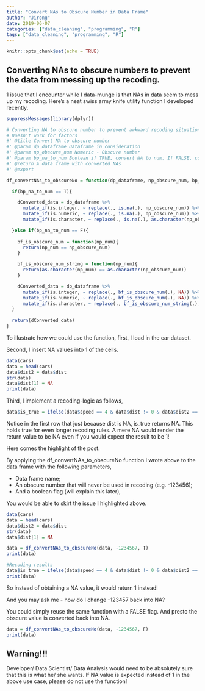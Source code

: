 ```yaml
---
title: "Convert NAs to Obscure Number in Data Frame"
author: "Jirong"
date: 2019-06-07
categories: ["data_cleaning", "programming", "R"]
tags: ["data_cleaning", "programming", "R"]
---
```


```r
knitr::opts_chunk$set(echo = TRUE)
```

## Converting NAs to obscure numbers to prevent the data from messing up the recoding.

1 issue that I encounter while I data-munge is that NAs in data seem to mess up my recoding. Here's a neat swiss army knife utility function I developed recently. 

```r
suppressMessages(library(dplyr))

# Converting NA to obscure number to prevent awkward recoding situations that require & !is.na(<variable>)
# Doesn't work for factors
#' @title Convert NA to obscure number
#' @param dp_dataframe Dataframe in consideration
#' @param np_obscure_num Numeric - Obscure number
#' @param bp_na_to_num Boolean if TRUE, convert NA to num. If FALSE, convert num to NA
#' @return A data frame with converted NAs
#' @export

df_convertNAs_to_obscureNo = function(dp_dataframe, np_obscure_num, bp_na_to_num){

  if(bp_na_to_num == T){

    dConverted_data = dp_dataframe %>%
      mutate_if(is.integer, ~ replace(., is.na(.), np_obscure_num)) %>%
      mutate_if(is.numeric, ~ replace(., is.na(.), np_obscure_num)) %>%
      mutate_if(is.character, ~ replace(., is.na(.), as.character(np_obscure_num)))  

  }else if(bp_na_to_num == F){
    
    bf_is_obscure_num = function(np_num){
      return(np_num == np_obscure_num)
    }

    bf_is_obscure_num_string = function(np_num){
      return(as.character(np_num) == as.character(np_obscure_num))
    }

    dConverted_data = dp_dataframe %>%
      mutate_if(is.integer, ~ replace(., bf_is_obscure_num(.), NA)) %>%
      mutate_if(is.numeric, ~ replace(., bf_is_obscure_num(.), NA)) %>%
      mutate_if(is.character, ~ replace(., bf_is_obscure_num_string(.), NA))
  }
  
  return(dConverted_data)
}
```

To illustrate how we could use the function, first, I load in the car dataset.

Second, I insert NA values into 1 of the cells.

```r
data(cars)
data = head(cars)
data$dist2 = data$dist
str(data)
data$dist[1] = NA
print(data)
```

Third, I implement a recoding-logic as follows, 

```r
data$is_true = ifelse(data$speed == 4 & data$dist != 0 & data$dist2 == 2, 1, 0)
```

Notice in the first row that just because dist is NA, is_true returns NA. This holds true for even longer recoding rules. A mere NA would render the return value to be NA even if you would expect the result to be 1!

Here comes the highlight of the post. 

By applying the df_convertNAs_to_obscureNo function I wrote above to the data frame with the following parameters,

- Data frame name;
- An obscure number that will never be used in recoding (e.g. -123456);
- And a boolean flag (will explain this later),

You would be able to skirt the issue I highlighted above. 

```r
data(cars)
data = head(cars)
data$dist2 = data$dist
str(data)
data$dist[1] = NA

data = df_convertNAs_to_obscureNo(data, -1234567, T)
print(data)

#Recoding results
data$is_true = ifelse(data$speed == 4 & data$dist != 0 & data$dist2 == 2, 1, 0)
print(data)
```

So instead of obtaining a NA value, it would return 1 instead!

And you may ask me - how do I change -123457 back into NA? 

You could simply reuse the same function with a FALSE flag. And presto the obscure value is converted back into NA.

```r
data = df_convertNAs_to_obscureNo(data, -1234567, F)
print(data)
```

## Warning!!!

Developer/ Data Scientist/ Data Analysis would need to be absolutely sure that this is what he/ she wants. If NA value is expected instead of 1 in the above use case, please do not use the function! 




